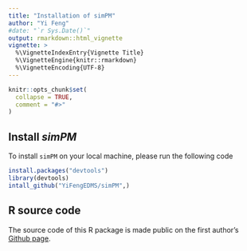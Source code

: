 ```yaml
---
title: "Installation of simPM"
author: "Yi Feng"
#date: "`r Sys.Date()`"
output: rmarkdown::html_vignette
vignette: >
  %\VignetteIndexEntry{Vignette Title}
  %\VignetteEngine{knitr::rmarkdown}
  %\VignetteEncoding{UTF-8}
---
```


```r
knitr::opts_chunk$set(
  collapse = TRUE,
  comment = "#>"
)
```

## Install _simPM_

To install `simPM` on your local machine, please run the following code

```r
install.packages("devtools")
library(devtools)
intall_github("YiFengEDMS/simPM",)
``` 


## R source code 

The source code of this R package is made public on the first author's [Github page](https://github.com/YiFengEDMS/simPM). 


